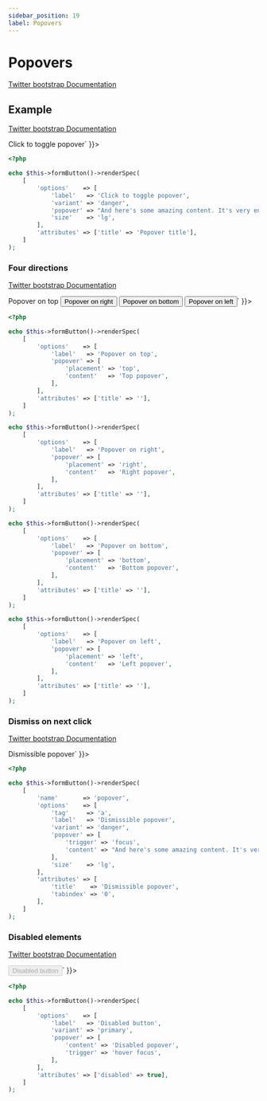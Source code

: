 ```yaml
---
sidebar_position: 19
label: Popovers
---
```



# Popovers

[Twitter bootstrap Documentation](https://getbootstrap.com/docs/5.1/components/popovers/)

## Example

[Twitter bootstrap Documentation](https://getbootstrap.com/docs/5.1/components/popovers/#example)

<Tabs>
<TabItem value="result" label="Result" default>
  <HtmlCode bootstrapVersion="5.1">
      <div dangerouslySetInnerHTML={{ __html: `<button class="btn btn-danger btn-lg" data-bs-content="And here's some amazing content. It's very engaging. Right?" data-bs-original-title="Popover title" data-bs-toggle="popover" name="button" title="" type="button" value="">Click to toggle popover</button>` }}></div>
  </HtmlCode>
</TabItem>
<TabItem value="source" label="Source">

```php
<?php

echo $this->formButton()->renderSpec(
    [
        'options'    => [
            'label'   => 'Click to toggle popover',
            'variant' => 'danger',
            'popover' => "And here's some amazing content. It's very engaging. Right?",
            'size'    => 'lg',
        ],
        'attributes' => ['title' => 'Popover title'],
    ]
);

```

</TabItem>
</Tabs>

### Four directions

[Twitter bootstrap Documentation](https://getbootstrap.com/docs/5.1/components/popovers/#four-directions)

<Tabs>
<TabItem value="result" label="Result" default>
  <HtmlCode bootstrapVersion="5.1">
      <div dangerouslySetInnerHTML={{ __html: `<button class="btn btn-secondary" data-bs-container="body" data-bs-content="Top popover" data-bs-original-title="" data-bs-placement="top" data-bs-toggle="popover" name="button" title="" type="button" value="">Popover on top</button>
<button class="btn btn-secondary" data-bs-container="body" data-bs-content="Right popover" data-bs-original-title="" data-bs-placement="right" data-bs-toggle="popover" name="button" title="" type="button" value="">Popover on right</button>
<button class="btn btn-secondary" data-bs-container="body" data-bs-content="Bottom popover" data-bs-original-title="" data-bs-placement="bottom" data-bs-toggle="popover" name="button" title="" type="button" value="">Popover on bottom</button>
<button class="btn btn-secondary" data-bs-container="body" data-bs-content="Left popover" data-bs-original-title="" data-bs-placement="left" data-bs-toggle="popover" name="button" title="" type="button" value="">Popover on left</button>` }}></div>
  </HtmlCode>
</TabItem>
<TabItem value="source" label="Source">

```php
<?php

echo $this->formButton()->renderSpec(
    [
        'options'    => [
            'label'   => 'Popover on top',
            'popover' => [
                'placement' => 'top',
                'content'   => 'Top popover',
            ],
        ],
        'attributes' => ['title' => ''],
    ]
);

echo $this->formButton()->renderSpec(
    [
        'options'    => [
            'label'   => 'Popover on right',
            'popover' => [
                'placement' => 'right',
                'content'   => 'Right popover',
            ],
        ],
        'attributes' => ['title' => ''],
    ]
);

echo $this->formButton()->renderSpec(
    [
        'options'    => [
            'label'   => 'Popover on bottom',
            'popover' => [
                'placement' => 'bottom',
                'content'   => 'Bottom popover',
            ],
        ],
        'attributes' => ['title' => ''],
    ]
);

echo $this->formButton()->renderSpec(
    [
        'options'    => [
            'label'   => 'Popover on left',
            'popover' => [
                'placement' => 'left',
                'content'   => 'Left popover',
            ],
        ],
        'attributes' => ['title' => ''],
    ]
);

```

</TabItem>
</Tabs>

### Dismiss on next click

[Twitter bootstrap Documentation](https://getbootstrap.com/docs/5.1/components/popovers/#dismiss-on-next-click)

<Tabs>
<TabItem value="result" label="Result" default>
  <HtmlCode bootstrapVersion="5.1">
      <div dangerouslySetInnerHTML={{ __html: `<a class="btn btn-danger btn-lg" data-bs-content="And here's some amazing content. It's very engaging. Right?" data-bs-original-title="Dismissible popover" data-bs-toggle="popover" data-bs-trigger="focus" role="button" tabindex="0" title="">Dismissible popover</a>` }}></div>
  </HtmlCode>
</TabItem>
<TabItem value="source" label="Source">

```php
<?php

echo $this->formButton()->renderSpec(
    [
        'name'       => 'popover',
        'options'    => [
            'tag'     => 'a',
            'label'   => 'Dismissible popover',
            'variant' => 'danger',
            'popover' => [
                'trigger' => 'focus',
                'content' => "And here's some amazing content. It's very engaging. Right?",
            ],
            'size'    => 'lg',
        ],
        'attributes' => [
            'title'    => 'Dismissible popover',
            'tabindex' => '0',
        ],
    ]
);

```

</TabItem>
</Tabs>

### Disabled elements

[Twitter bootstrap Documentation](https://getbootstrap.com/docs/5.1/components/popovers/#disabled-elements)

<Tabs>
<TabItem value="result" label="Result" default>
  <HtmlCode bootstrapVersion="5.1">
      <div dangerouslySetInnerHTML={{ __html: `<span class="d-inline-block" data-bs-content="Disabled popover" data-bs-original-title="" data-bs-toggle="popover" data-bs-trigger="hover focus" tabindex="0" title=""><button class="btn btn-primary" disabled name="button" type="button" value="">Disabled button</button></span>` }}></div>
  </HtmlCode>
</TabItem>
<TabItem value="source" label="Source">

```php
<?php

echo $this->formButton()->renderSpec(
    [
        'options'    => [
            'label'   => 'Disabled button',
            'variant' => 'primary',
            'popover' => [
                'content' => 'Disabled popover',
                'trigger' => 'hover focus',
            ],
        ],
        'attributes' => ['disabled' => true],
    ]
);

```

</TabItem>
</Tabs>

